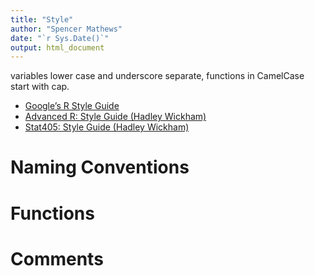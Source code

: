 ```yaml
---
title: "Style"
author: "Spencer Mathews"
date: "`r Sys.Date()`"
output: html_document
---
```





variables lower case and underscore separate, functions in CamelCase start with cap.

- [Google's R Style Guide](https://google-styleguide.googlecode.com/svn/trunk/Rguide.xml)
- [Advanced R: Style Guide (Hadley Wickham)](http://adv-r.had.co.nz/Style.html)
- [Stat405: Style Guide (Hadley Wickham)](http://stat405.had.co.nz/r-style.html)


# Naming Conventions


# Functions


# Comments

